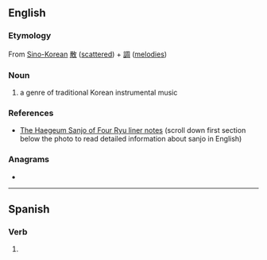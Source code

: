 {{see also|sanjō|sanjó}}
==English==

===Etymology===
From [[Sino-Korean]] [[散]] ([[scattered]]) + [[調]] ([[melodies]])

===Noun===
{{wikipedia|Sanjo (music)}}
{{en-noun|-}}

# a genre of traditional Korean instrumental music

===References===
* [http://www.gugakcd.com/shop/?doc=cart/item.php&it_id=TOPCD014 The Haegeum Sanjo of Four Ryu liner notes] (scroll down first section below the photo to read detailed information about sanjo in English)

{{attention|ko}}

===Anagrams===
* {{anagrams|en|Jason|Jonas}}

----

==Spanish==

===Verb===
{{head|es|verb form}}

# {{es-verb form of|ending=ar|mood=indicative|tense=present|pers=1|number=singular|sanjar}}